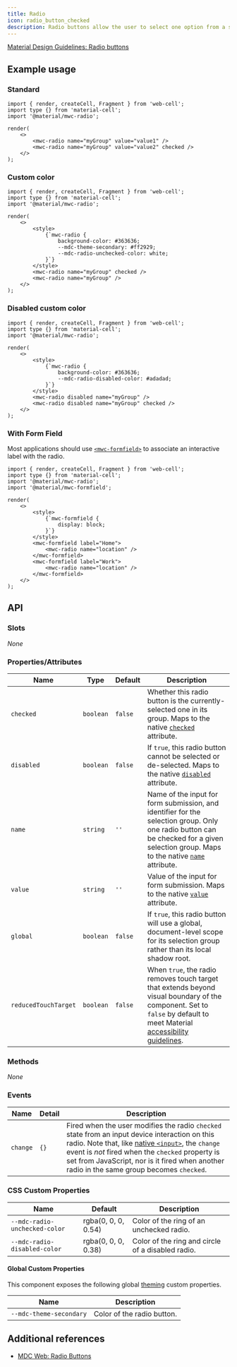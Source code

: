 ```yaml
---
title: Radio
icon: radio_button_checked
description: Radio buttons allow the user to select one option from a set. Use radio buttons when the user needs to see all available options.
---
```




[Material Design Guidelines: Radio buttons][1]

## Example usage

### Standard

<Example>
    <mwc-radio name="myGroup" value="value1" />
    <mwc-radio name="myGroup" value="value2" checked />
</Example>

```TSX
import { render, createCell, Fragment } from 'web-cell';
import type {} from 'material-cell';
import '@material/mwc-radio';

render(
    <>
        <mwc-radio name="myGroup" value="value1" />
        <mwc-radio name="myGroup" value="value2" checked />
    </>
);
```

### Custom color

<Example id="custom-color">
    <style>
        {`#custom-color mwc-radio {
            background-color: #363636;
            --mdc-theme-secondary: #ff2929;
            --mdc-radio-unchecked-color: white;
        }`}
    </style>
    <mwc-radio name="myGroup" checked />
    <mwc-radio name="myGroup" />
</Example>

```TSX
import { render, createCell, Fragment } from 'web-cell';
import type {} from 'material-cell';
import '@material/mwc-radio';

render(
    <>
        <style>
            {`mwc-radio {
                background-color: #363636;
                --mdc-theme-secondary: #ff2929;
                --mdc-radio-unchecked-color: white;
            }`}
        </style>
        <mwc-radio name="myGroup" checked />
        <mwc-radio name="myGroup" />
    </>
);
```

### Disabled custom color

<Example id="disabled-custom-color">
    <style>
        {`#disabled-custom-color mwc-radio {
            background-color: #363636;
            --mdc-radio-disabled-color: #adadad;
        }`}
    </style>
    <mwc-radio disabled name="myGroup" />
    <mwc-radio disabled name="myGroup" checked />
</Example>

```TSX
import { render, createCell, Fragment } from 'web-cell';
import type {} from 'material-cell';
import '@material/mwc-radio';

render(
    <>
        <style>
            {`mwc-radio {
                background-color: #363636;
                --mdc-radio-disabled-color: #adadad;
            }`}
        </style>
        <mwc-radio disabled name="myGroup" />
        <mwc-radio disabled name="myGroup" checked />
    </>
);
```

### With Form Field

Most applications should use [`<mwc-formfield>`][2] to associate an interactive label with the radio.

<Example id="with-form-field">
    <style>
        {`#with-form-field mwc-formfield {
            display: block;
        }`}
    </style>
    <mwc-formfield label="Home">
        <mwc-radio name="location" />
    </mwc-formfield>
    <mwc-formfield label="Work">
        <mwc-radio name="location" />
    </mwc-formfield>
</Example>

```TSX
import { render, createCell, Fragment } from 'web-cell';
import type {} from 'material-cell';
import '@material/mwc-radio';
import '@material/mwc-formfield';

render(
    <>
        <style>
            {`mwc-formfield {
                display: block;
            }`}
        </style>
        <mwc-formfield label="Home">
            <mwc-radio name="location" />
        </mwc-formfield>
        <mwc-formfield label="Work">
            <mwc-radio name="location" />
        </mwc-formfield>
    </>
);
```

## API

### Slots

_None_

### Properties/Attributes

| Name                 | Type      | Default | Description                                                                                                                                                                                |
| -------------------- | --------- | ------- | ------------------------------------------------------------------------------------------------------------------------------------------------------------------------------------------ |
| `checked`            | `boolean` | `false` | Whether this radio button is the currently-selected one in its group. Maps to the native [`checked`][3] attribute.                                                                         |
| `disabled`           | `boolean` | `false` | If `true`, this radio button cannot be selected or de-selected. Maps to the native [`disabled`][4] attribute.                                                                              |
| `name`               | `string`  | `''`    | Name of the input for form submission, and identifier for the selection group. Only one radio button can be checked for a given selection group. Maps to the native [`name`][5] attribute. |
| `value`              | `string`  | `''`    | Value of the input for form submission. Maps to the native [`value`][6] attribute.                                                                                                         |
| `global`             | `boolean` | `false` | If `true`, this radio button will use a global, document-level scope for its selection group rather than its local shadow root.                                                            |
| `reducedTouchTarget` | `boolean` | `false` | When `true`, the radio removes touch target that extends beyond visual boundary of the component. Set to `false` by default to meet Material [accessibility guidelines][7].                |

### Methods

_None_

### Events

| Name     | Detail | Description                                                                                                                                                                                                                                                                                                 |
| -------- | ------ | ----------------------------------------------------------------------------------------------------------------------------------------------------------------------------------------------------------------------------------------------------------------------------------------------------------- |
| `change` | `{}`   | Fired when the user modifies the radio `checked` state from an input device interaction on this radio. Note that, like [native `<input>`][8], the `change` event is _not_ fired when the `checked` property is set from JavaScript, nor is it fired when another radio in the same group becomes `checked`. |

### CSS Custom Properties

| Name                          | Default                            | Description                                       |
| ----------------------------- | ---------------------------------- | ------------------------------------------------- |
| `--mdc-radio-unchecked-color` | <Color>rgba(0, 0, 0, 0.54)</Color> | Color of the ring of an unchecked radio.          |
| `--mdc-radio-disabled-color`  | <Color>rgba(0, 0, 0, 0.38)</Color> | Color of the ring and circle of a disabled radio. |

#### Global Custom Properties

This component exposes the following global [theming][9] custom properties.

| Name                    | Description                |
| ----------------------- | -------------------------- |
| `--mdc-theme-secondary` | Color of the radio button. |

## Additional references

-   [MDC Web: Radio Buttons](https://material.io/develop/web/components/input-controls/radio-buttons/)

[1]: https://material.io/design/components/selection-controls.html#radio-buttons
[2]: components/form/form-field
[3]: https://developer.mozilla.org/en-US/docs/Web/HTML/Element/input/radio#checked
[4]: https://developer.mozilla.org/en-US/docs/Web/HTML/Element/input#disabled
[5]: https://developer.mozilla.org/en-US/docs/Web/HTML/Element/input#name
[6]: https://developer.mozilla.org/en-US/docs/Web/HTML/Element/input/radio#value
[7]: https://material.io/design/usability/accessibility.html
[8]: https://developer.mozilla.org/en-US/docs/Web/API/HTMLElement/change_event
[9]: https://github.com/material-components/material-components-web-components/blob/master/docs/theming.md
